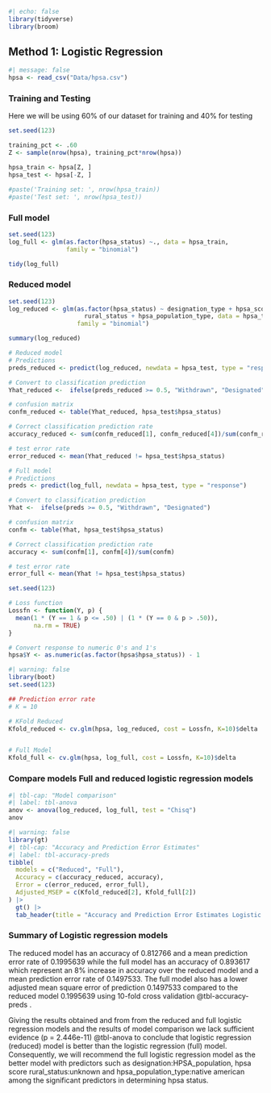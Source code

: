 ```r
#| echo: false
library(tidyverse)
library(broom)
```

## Method 1: Logistic Regression

```r
#| message: false
hpsa <- read_csv("Data/hpsa.csv") 
```

### Training and Testing

Here we will be using 60% of our dataset for training and 40% for testing

```r
set.seed(123)

training_pct <- .60 
Z <- sample(nrow(hpsa), training_pct*nrow(hpsa))

hpsa_train <- hpsa[Z, ]
hpsa_test <- hpsa[-Z, ]

#paste('Training set: ', nrow(hpsa_train))
#paste('Test set: ', nrow(hpsa_test))
```

### Full model

```r
set.seed(123)
log_full <- glm(as.factor(hpsa_status) ~., data = hpsa_train, 
                family = "binomial")

tidy(log_full)
```

### Reduced model

```r
set.seed(123)
log_reduced <- glm(as.factor(hpsa_status) ~ designation_type + hpsa_score + 
                     rural_status + hpsa_population_type, data = hpsa_train, 
                   family = "binomial")

summary(log_reduced)
```

```r

# Reduced model
# Predictions
preds_reduced <- predict(log_reduced, newdata = hpsa_test, type = "response")

# Convert to classification prediction
Yhat_reduced <-  ifelse(preds_reduced >= 0.5, "Withdrawn", "Designated")

# confusion matrix
confm_reduced <- table(Yhat_reduced, hpsa_test$hpsa_status)

# Correct classification prediction rate
accuracy_reduced <- sum(confm_reduced[1], confm_reduced[4])/sum(confm_reduced)

# test error rate
error_reduced <- mean(Yhat_reduced != hpsa_test$hpsa_status)
```

```r

# Full model
# Predictions
preds <- predict(log_full, newdata = hpsa_test, type = "response")

# Convert to classification prediction
Yhat <-  ifelse(preds >= 0.5, "Withdrawn", "Designated")

# confusion matrix
confm <- table(Yhat, hpsa_test$hpsa_status)

# Correct classification prediction rate
accuracy <- sum(confm[1], confm[4])/sum(confm)

# test error rate 
error_full <- mean(Yhat != hpsa_test$hpsa_status)

```

```r
set.seed(123)

# Loss function
Lossfn <- function(Y, p) {
  mean(1 * (Y == 1 & p <= .50) | (1 * (Y == 0 & p > .50)),
       na.rm = TRUE)
}

# Convert response to numeric 0's and 1's
hpsa$Y <- as.numeric(as.factor(hpsa$hpsa_status)) - 1
```

```r
#| warning: false
library(boot)
set.seed(123)

## Prediction error rate
# K = 10

# KFold Reduced
Kfold_reduced <- cv.glm(hpsa, log_reduced, cost = Lossfn, K=10)$delta


# Full Model 
Kfold_full <- cv.glm(hpsa, log_full, cost = Lossfn, K=10)$delta
```

### Compare models Full and reduced logistic regression models

```r
#| tbl-cap: "Model comparison"
#| label: tbl-anova
anov <- anova(log_reduced, log_full, test = "Chisq")
anov
```

```r
#| warning: false
library(gt)
#| tbl-cap: "Accuracy and Prediction Error Estimates"
#| label: tbl-accuracy-preds
tibble(
  models = c("Reduced", "Full"),
  Accuracy = c(accuracy_reduced, accuracy),
  Error = c(error_reduced, error_full),
  Adjusted_MSEP = c(Kfold_reduced[2], Kfold_full[2])
) |>
  gt() |>
  tab_header(title = "Accuracy and Prediction Error Estimates Logistic regression models")
```

### Summary of Logistic regression models

The reduced model has an accuracy of 0.812766 and a mean prediction error rate of 0.1995639 while the full model has an accuracy of 0.893617 which represent an 8% increase in accuracy over the reduced model and a mean prediction error rate of 0.1497533.
The full model also has a lower adjusted mean square error of prediction 0.1497533 compared to the reduced model 0.1995639 using 10-fold cross validation @tbl-accuracy-preds .

Giving the results obtained and from from the reduced and full logistic regression models and the results of model comparison we lack sufficient evidence (p = 2.446e-11) @tbl-anova to conclude that logistic regression (reduced) model is better than the logistic regression (full) model.
Consequently, we will recommend the full logistic regression model as the better model with predictors such as designation:HPSA_population, hpsa score rural_status:unknown and hpsa_population_type:native american among the significant predictors in determining hpsa status.
